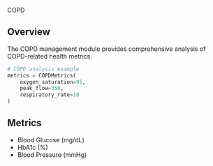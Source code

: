 COPD

## Overview
The COPD management module provides comprehensive analysis of COPD-related health metrics.

```python py filename="copd.py"  copy
# COPD analysis example
metrics = COPDMetrics(
    oxygen_saturation=95,
    peak_flow=350,
    respiratory_rate=18
)
```

## Metrics
- Blood Glucose (mg/dL)
- HbA1c (%)
- Blood Pressure (mmHg)

